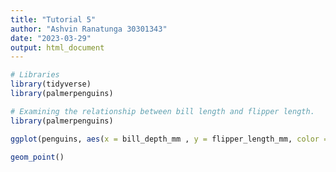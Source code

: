 ```yaml
---
title: "Tutorial 5"
author: "Ashvin Ranatunga 30301343"
date: "2023-03-29"
output: html_document
---
```


```r
# Libraries
library(tidyverse)
library(palmerpenguins)
```

```r
# Examining the relationship between bill length and flipper length.
library(palmerpenguins)

ggplot(penguins, aes(x = bill_depth_mm , y = flipper_length_mm, color = species)) +
  
geom_point()
```

